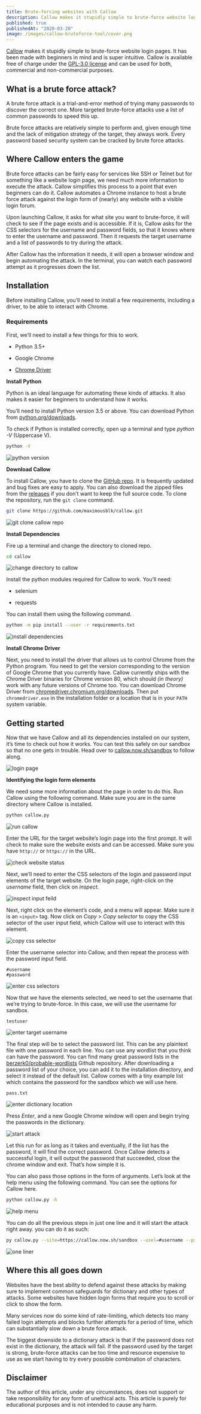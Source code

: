 ```yaml
---
title: Brute-forcing websites with Callow
description: Callow makes it stupidly simple to brute-force website login pages. It has been made with beginners in mind and is super intuitive.
published: true
publishedAt: "2020-03-20"
image: /images/callow-bruteforce-tool/cover.png
---
```


[Callow](https://callow.now.sh/) makes it stupidly simple to brute-force website login pages. It has been made with beginners in mind and is super intuitive. Callow is available free of charge under the [GPL-3.0 license](https://www.gnu.org/licenses/gpl-3.0.en.html) and can be used for both, commercial and non-commercial purposes.

## What is a brute force attack?

A brute force attack is a trial-and-error method of trying many passwords to discover the correct one. More targeted brute-force attacks use a list of common passwords to speed this up.

Brute force attacks are relatively simple to perform and, given enough time and the lack of mitigation strategy of the target, they always work. Every password based security system can be cracked by brute force attacks.

## Where Callow enters the game

Brute force attacks can be fairly easy for services like SSH or Telnet but for something like a website login page, we need much more information to execute the attack. Callow simplifies this process to a point that even beginners can do it. Callow automates a Chrome instance to host a brute force attack against the login form of (nearly) any website with a visible login forum.

Upon launching Callow, it asks for what site you want to brute-force, it will check to see if the page exists and is accessible. If it is, Callow asks for the CSS selectors for the username and password fields, so that it knows where to enter the username and password. Then it requests the target username and a list of passwords to try during the attack.

After Callow has the information it needs, it will open a browser window and begin automating the attack. In the terminal, you can watch each password attempt as it progresses down the list.

## Installation

Before installing Callow, you’ll need to install a few requirements, including a driver, to be able to interact with Chrome.

### Requirements

First, we’ll need to install a few things for this to work.

- Python 3.5+

- Google Chrome

- [Chrome Driver](https://chromedriver.chromium.org/)

**Install Python**

Python is an ideal language for automating these kinds of attacks. It also makes it easier for beginners to understand how it works.

You’ll need to install Python version 3.5 or above. You can download Python from [python.org/downloads](https://www.python.org/downloads/).

To check if Python is installed correctly, open up a terminal and type _python -V_ (Uppercase V).

```bash
python -V
```

<Image
  alt="python version"
  src="/images/callow-bruteforce-tool/python-version.png"
  width={1366}
  height={306}
/>

**Download Callow**

To install Callow, you have to clone the [GitHub repo](https://github.com/maximousblk/callow/). It is frequently updated and bug fixes are easy to apply. You can also download the zipped files from the [releases](https://github.com/maximousblk/callow/releases/) if you don’t want to keep the full source code. To clone the repository, run the `git clone` command.

```bash
git clone https://github.com/maximousblk/callow.git
```

<Image
  alt="git clone callow repo"
  src="/images/callow-bruteforce-tool/git-clone.png"
  width={1366}
  height={404}
/>

**Install Dependencies**

Fire up a terminal and change the directory to cloned repo.

```bash
cd callow
```

<Image
  alt="change directory to callow"
  src="/images/callow-bruteforce-tool/cd-callow.png"
  width={1366}
  height={341}
/>

Install the python modules required for Callow to work. You’ll need:

- selenium

- requests

You can install them using the following command.

```bash
python -m pip install --user -r requirements.txt
```

<Image
  alt="install dependencies"
  src="/images/callow-bruteforce-tool/pip-install.png"
  width={1338}
  height={566}
/>

**Install Chrome Driver**

Next, you need to install the driver that allows us to control Chrome from the Python program. You need to get the version corresponding to the version of Google Chrome that you currently have. Callow currently ships with the Chrome Driver binaries for Chrome version 80, which should _(in theory)_ work with any future versions of Chrome too. You can download Chrome Driver from [chromedriver.chromium.org/downloads](http://chromedriver.chromium.org/downloads/). Then put `chromedriver.exe` in the installation folder or a location that is in your `PATH` system variable.

## Getting started

Now that we have Callow and all its dependencies installed on our system, it’s time to check out how it works. You can test this safely on our sandbox so that no one gets in trouble. Head over to [callow.now.sh/sandbox](https://callow.now.sh/sandbox/) to follow along.

<Image
  alt="login page"
  src="/images/callow-bruteforce-tool/login-page.png"
  width={1366}
  height={662}
/>

**Identifying the login form elements**

We need some more information about the page in order to do this. Run Callow using the following command. Make sure you are in the same directory where Callow is installed.

```bash
python callow.py
```

<Image
  alt="run callow"
  src="/images/callow-bruteforce-tool/run-callow.png"
  width={1358}
  height={696}
/>

Enter the URL for the target website’s login page into the first prompt. It will check to make sure the website exists and can be accessed. Make sure you have `http://` or `https://` in the URL.

<Image
  alt="check website status"
  src="/images/callow-bruteforce-tool/check-website.png"
  width={1357}
  height={184}
/>

Next, we’ll need to enter the CSS selectors of the login and password input elements of the target website. On the login page, right-click on the _username_ field, then click on _inspect_.

<Image
  alt="inspect input feild"
  src="/images/callow-bruteforce-tool/inspect.png"
  width={855}
  height={658}
/>

Next, right click on the element’s code, and a menu will appear. Make sure it is an `<input>` tag. Now click on _Copy > Copy selector_ to copy the CSS selector of the user input field, which Callow will use to interact with this element.

<Image
  alt="copy css selector"
  src="/images/callow-bruteforce-tool/copy-selector.png"
  width={1031}
  height={532}
/>

Enter the username selector into Callow, and then repeat the process with the password input field.

```
#username
#password
```

<Image
  alt="enter css selectors"
  src="/images/callow-bruteforce-tool/enter-selector.png"
  width={1344}
  height={220}
/>

Now that we have the elements selected, we need to set the username that we’re trying to brute-force. In this case, we will use the username for sandbox.

```
testuser
```

<Image
  alt="enter target username"
  src="/images/callow-bruteforce-tool/target-username.png"
  width={2744}
  height={268}
/>

The final step will be to select the password list. This can be any plaintext file with one password in each line. You can use any wordlist that you think can have the password. You can find many great password lists in the [berzerk0/probable-wordlists](https://github.com/berzerk0/Probable-Wordlists/) Github repository. After downloading a password list of your choice, you can add it to the installation directory, and select it instead of the default list. Callow comes with a tiny example list which contains the password for the sandbox which we will use here.

```
pass.txt
```
<Image
  alt="enter dictionary location"
  src="/images/callow-bruteforce-tool/dictionary-file.png"
  width={2744}
  height={268}
/>

Press _Enter_, and a new Google Chrome window will open and begin trying the passwords in the dictionary.

<Image
  alt="start attack"
  src="/images/callow-bruteforce-tool/start-attack.png"
  width={1343}
  height={575}
/>

Let this run for as long as it takes and eventually, if the list has the password, it will find the correct password. Once Callow detects a successful login, it will output the password that succeeded, close the chrome window and exit. That’s how simple it is.

You can also pass those options in the form of arguments. Let’s look at the help menu using the following command. You can see the options for Callow here.

```bash
python callow.py -h
```

<Image
  alt="help menu"
  src="/images/callow-bruteforce-tool/help-menu.png"
  width={1366}
  height={582}
/>

You can do all the previous steps in just one line and it will start the attack right away. you can do it as such:

```bash
py callow.py --site=https://callow.now.sh/sandbox --usel=#username --psel=#password --user=testuser --pass=pass.txt
```

<Image
  alt="one liner"
  src="/images/callow-bruteforce-tool/one-liner.png"
  width={2720}
  height={1598}
/>

## Where this all goes down

Websites have the best ability to defend against these attacks by making sure to implement common safeguards for dictionary and other types of attacks. Some websites have hidden login forms that require you to scroll or click to show the form.

Many services now do some kind of rate-limiting, which detects too many failed login attempts and blocks further attempts for a period of time, which can substantially slow down a brute force attack.

The biggest downside to a dictionary attack is that if the password does not exist in the dictionary, the attack will fail. If the password used by the target is strong, brute-force attacks can be too time and resource expensive to use as we start having to try every possible combination of characters.

## Disclaimer

The author of this article, under any circumstances, does not support or take responsibility for any form of unethical acts. This article is purely for educational purposes and is not intended to cause any harm.
